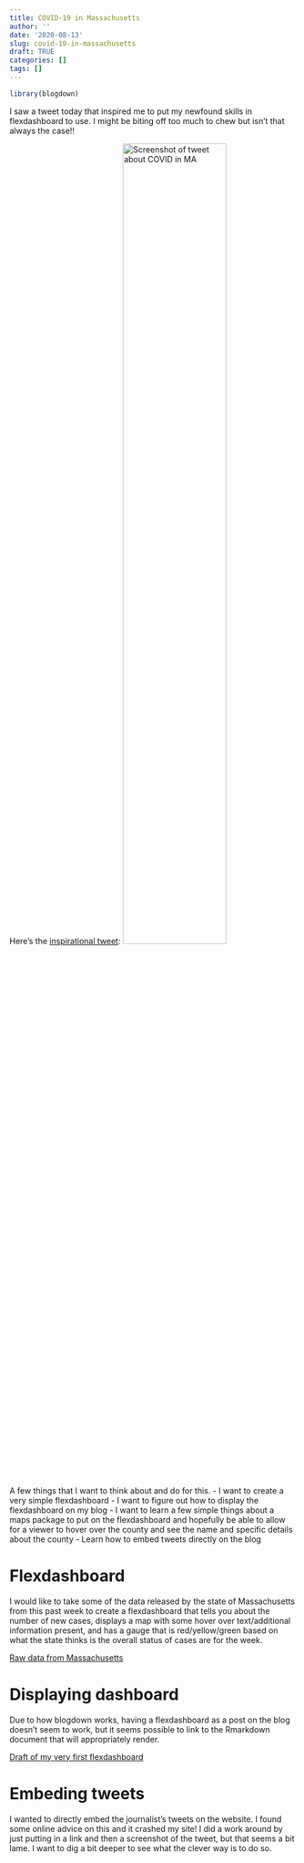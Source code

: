 ```yaml
---
title: COVID-19 in Massachusetts
author: ''
date: '2020-08-13'
slug: covid-19-in-massachusetts
draft: TRUE
categories: []
tags: []
---
```

```r
library(blogdown)
```

I saw a tweet today that inspired me to put my newfound skills in flexdashboard to use. I might be biting off too much to chew but isn't that always the case!!

Here's the [inspirational tweet](https://twitter.com/meghanbkelly/status/1293525325339656195):
![Screenshot of tweet about COVID in MA](/post/2020-08-13-covid-19-in-massachusetts_files/tweet_screen_capture_august2020_covid.png){width=60% height=60%}

A few things that I want to think about and do for this.
- I want to create a very simple flexdashboard
- I want to figure out how to display the flexdashboard on my blog 
- I want to learn a few simple things about a maps package to put on the flexdashboard and hopefully be able to allow for a viewer to hover over the county and see the name and specific details about the county
- Learn how to embed tweets directly on the blog

# Flexdashboard

I would like to take some of the data released by the state of Massachusetts from this past week to create a flexdashboard that tells you about the number of new cases, displays a map with some hover over text/additional information present, and has a gauge that is red/yellow/green based on what the state thinks is the overall status of cases are for the week. 

[Raw data from Massachusetts](https://www.mass.gov/info-details/covid-19-response-reporting)

# Displaying dashboard 

Due to how blogdown works, having a flexdashboard as a post on the blog doesn't seem to work, but it seems possible to link to the Rmarkdown document that will appropriately render. 

[Draft of my very first flexdashboard](/post/covid_massachusetts_dashboard.html)

# Embeding tweets

I wanted to directly embed the journalist's tweets on the website. I found some online advice on this and it crashed my site! I did a work around by just putting in a link and then a screenshot of the tweet, but that seems a bit lame. I want to dig a bit deeper to see what the clever way is to do so. 